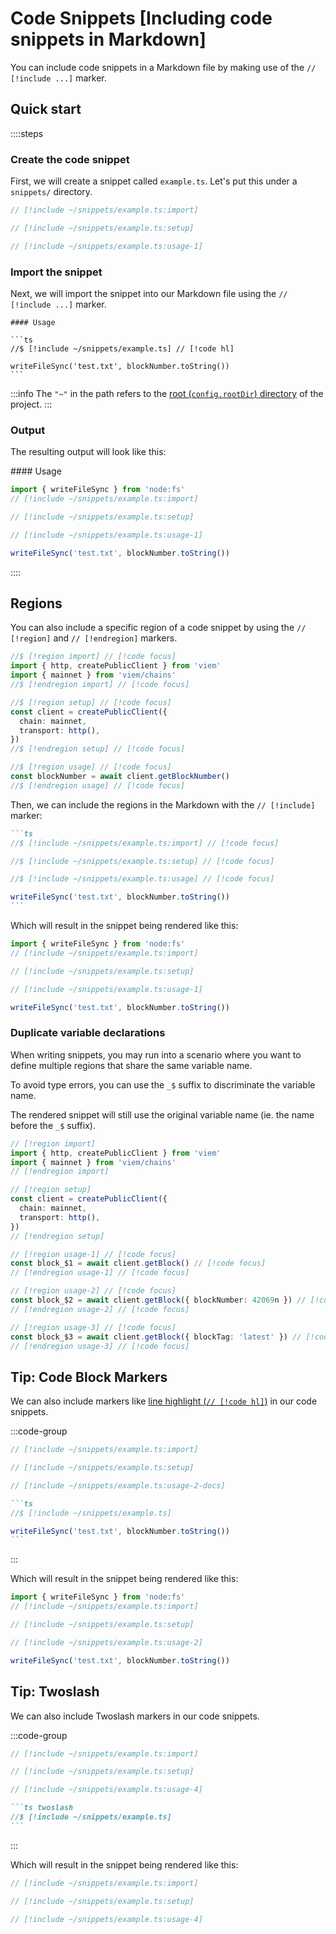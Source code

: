# Code Snippets [Including code snippets in Markdown]

You can include code snippets in a Markdown file by making use of the `// [!include ...]` marker.

## Quick start

::::steps

### Create the code snippet

First, we will create a snippet called `example.ts`. Let's put this under a `snippets/` directory.

```ts [docs/snippets/example.ts]
// [!include ~/snippets/example.ts:import]

// [!include ~/snippets/example.ts:setup]

// [!include ~/snippets/example.ts:usage-1]
```

### Import the snippet

Next, we will import the snippet into our Markdown file using the `// [!include ...]` marker.

````mdx [example.md]
#### Usage

```ts
//$ [!include ~/snippets/example.ts] // [!code hl]

writeFileSync('test.txt', blockNumber.toString())
```
````

:::info
The `"~"` in the path refers to the [root (`config.rootDir`) directory](/docs/structure#root-directory) of the project.
:::

### Output

The resulting output will look like this:

<div>
#### Usage

```ts 
import { writeFileSync } from 'node:fs'
// [!include ~/snippets/example.ts:import]

// [!include ~/snippets/example.ts:setup]

// [!include ~/snippets/example.ts:usage-1]

writeFileSync('test.txt', blockNumber.toString())
```
</div>

::::

## Regions

You can also include a specific region of a code snippet by using the `// [!region]` and `// [!endregion]` markers.

```ts [docs/snippets/example.ts]
//$ [!region import] // [!code focus]
import { http, createPublicClient } from 'viem'
import { mainnet } from 'viem/chains'
//$ [!endregion import] // [!code focus]

//$ [!region setup] // [!code focus]
const client = createPublicClient({
  chain: mainnet,
  transport: http(),
})
//$ [!endregion setup] // [!code focus]

//$ [!region usage] // [!code focus]
const blockNumber = await client.getBlockNumber()
//$ [!endregion usage] // [!code focus]
```

Then, we can include the regions in the Markdown with the `// [!include]` marker:

````md [example.md]
```ts
//$ [!include ~/snippets/example.ts:import] // [!code focus]

//$ [!include ~/snippets/example.ts:setup] // [!code focus]

//$ [!include ~/snippets/example.ts:usage] // [!code focus]

writeFileSync('test.txt', blockNumber.toString())
```
````

Which will result in the snippet being rendered like this:

```ts
import { writeFileSync } from 'node:fs'
// [!include ~/snippets/example.ts:import] 

// [!include ~/snippets/example.ts:setup] 

// [!include ~/snippets/example.ts:usage-1] 

writeFileSync('test.txt', blockNumber.toString())
```

### Duplicate variable declarations

When writing snippets, you may run into a scenario where you want to define multiple regions that share the same variable name.

To avoid type errors, you can use the `_$` suffix to discriminate the variable name.

The rendered snippet will still use the original variable name (ie. the name before the `_$` suffix).

```ts
// [!region import]
import { http, createPublicClient } from 'viem'
import { mainnet } from 'viem/chains'
// [!endregion import]

// [!region setup]
const client = createPublicClient({
  chain: mainnet,
  transport: http(),
})
// [!endregion setup]

// [!region usage-1] // [!code focus]
const block_$1 = await client.getBlock() // [!code focus]
// [!endregion usage-1] // [!code focus]

// [!region usage-2] // [!code focus]
const block_$2 = await client.getBlock({ blockNumber: 42069n }) // [!code focus]
// [!endregion usage-2] // [!code focus]

// [!region usage-3] // [!code focus]
const block_$3 = await client.getBlock({ blockTag: 'latest' }) // [!code focus]
// [!endregion usage-3] // [!code focus]
```

## Tip: Code Block Markers

We can also include markers like [line highlight (`// [!code hl]`)](/docs/api/markdown#line-highlights) in our code snippets.

:::code-group

```ts [docs/snippets/example.ts]
// [!include ~/snippets/example.ts:import]

// [!include ~/snippets/example.ts:setup]

// [!include ~/snippets/example.ts:usage-2-docs]
```

````md [example.md]
```ts
//$ [!include ~/snippets/example.ts]

writeFileSync('test.txt', blockNumber.toString())
```
````

:::

Which will result in the snippet being rendered like this:

```ts 
import { writeFileSync } from 'node:fs'
// [!include ~/snippets/example.ts:import]

// [!include ~/snippets/example.ts:setup]

// [!include ~/snippets/example.ts:usage-2]

writeFileSync('test.txt', blockNumber.toString())
```

## Tip: Twoslash

We can also include Twoslash markers in our code snippets.

:::code-group

```ts [docs/snippets/example.ts]
// [!include ~/snippets/example.ts:import]

// [!include ~/snippets/example.ts:setup]

// [!include ~/snippets/example.ts:usage-4]
```

````md [example.md]
```ts twoslash
//$ [!include ~/snippets/example.ts]
```
````

:::

Which will result in the snippet being rendered like this:

```ts twoslash
// [!include ~/snippets/example.ts:import]

// [!include ~/snippets/example.ts:setup]

// [!include ~/snippets/example.ts:usage-4]
```